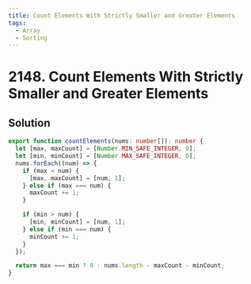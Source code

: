 ```yaml
---
title: Count Elements With Strictly Smaller and Greater Elements
tags:
  - Array
  - Sorting
---
```


# 2148. Count Elements With Strictly Smaller and Greater Elements

<Badges>
  <LevelBadge level="easy" />
  <TopicBadge name="Array" slug="array" />
  <TopicBadge name="Sorting" slug="sorting" />
</Badges>

## Solution

```typescript filename="solution.ts" copy
export function countElements(nums: number[]): number {
  let [max, maxCount] = [Number.MIN_SAFE_INTEGER, 0];
  let [min, minCount] = [Number.MAX_SAFE_INTEGER, 0];
  nums.forEach((num) => {
    if (max < num) {
      [max, maxCount] = [num, 1];
    } else if (max === num) {
      maxCount += 1;
    }

    if (min > num) {
      [min, minCount] = [num, 1];
    } else if (min === num) {
      minCount += 1;
    }
  });

  return max === min ? 0 : nums.length - maxCount - minCount;
}
```

<ProblemLink
  codingSite="leetcode"
  href="https://leetcode.com/problems/count-elements-with-strictly-smaller-and-greater-elements"
  title="Count Elements With Strictly Smaller and Greater Elements"
/>
